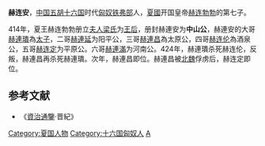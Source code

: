 '''赫连安'''，[[中国|中国]][[五胡十六国|五胡十六国]]时代[[匈奴|匈奴]][[铁弗部|铁弗部]]人，[[夏_(十六国)|夏國]]开国皇帝[[赫连勃勃|赫连勃勃]]的第七子。

414年，夏王赫连勃勃册立[[梁皇后_(夏武烈帝)|夫人梁氏]]为[[王后|王后]]，册封赫連安为'''中山公'''，赫連安的大哥[[赫連璝|赫連璝]]為[[太子|太子]]，二哥[[赫連延|赫連延]]为阳平公，三哥[[赫連昌|赫連昌]]為太原公，四哥[[赫连伦|赫连伦]]為酒泉公，五哥[[赫连定|赫连定]]为平原公。六哥[[赫連滿|赫連滿]]为河南公。424年，赫連璝杀死赫连伦，反叛，赫連昌再杀死赫連璝。次年，赫連昌即位。赫連昌被[[北魏|北魏]]俘虏后，赫连定即位。

==参考文献==
*《[[資治通鑒|資治通鑒]]·晋紀》

{{DEFAULTSORT:Helian赫連}}
[[Category:夏国人物|Category:夏国人物]]
[[Category:十六国匈奴人|Category:十六国匈奴人]]
[[Category:赫連姓|A]]